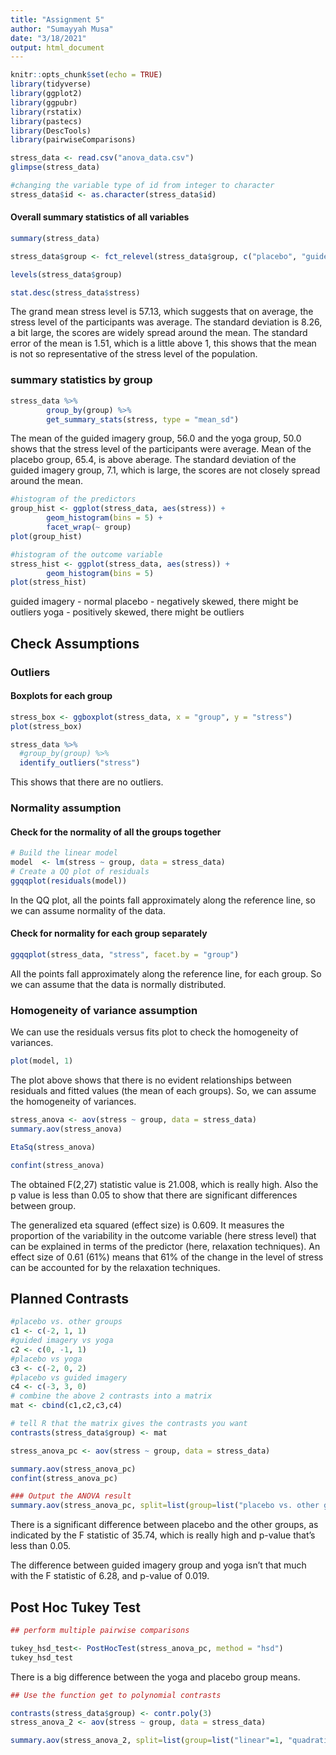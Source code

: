 ---
title: "Assignment 5"
author: "Sumayyah Musa"
date: "3/18/2021"
output: html_document
---

```{r setup, include=FALSE}
knitr::opts_chunk$set(echo = TRUE)
library(tidyverse)
library(ggplot2)
library(ggpubr)
library(rstatix)
library(pastecs)
library(DescTools)
library(pairwiseComparisons)
```


```{r}
stress_data <- read.csv("anova_data.csv")
glimpse(stress_data)
```

```{r}
#changing the variable type of id from integer to character
stress_data$id <- as.character(stress_data$id)
```

#### Overall summary statistics of all variables

```{r}
summary(stress_data)
```

```{r}
stress_data$group <- fct_relevel(stress_data$group, c("placebo", "guided imagery", "yoga"))

levels(stress_data$group)
```


```{r}
stat.desc(stress_data$stress)
```

The grand mean stress level is 57.13, which suggests that on average, the stress level of the participants was average. The standard deviation is 8.26, a bit large, the scores are widely spread around the mean.
The standard error of the mean is 1.51, which is a little above 1, this shows that the mean is not so representative of the stress level of the population.

### summary statistics by group

```{r}
stress_data %>%
        group_by(group) %>%
        get_summary_stats(stress, type = "mean_sd")
```

The mean of the guided imagery group, 56.0 and the yoga group, 50.0 shows that the stress level of the participants were average. Mean of the placebo group, 65.4, is above aberage. The standard deviation of the guided imagery group, 7.1, which is large, the scores are not closely spread around the mean.

```{r}
#histogram of the predictors
group_hist <- ggplot(stress_data, aes(stress)) +
        geom_histogram(bins = 5) +
        facet_wrap(~ group)
plot(group_hist)

#histogram of the outcome variable
stress_hist <- ggplot(stress_data, aes(stress)) +
        geom_histogram(bins = 5)
plot(stress_hist)
```
guided imagery - normal
placebo - negatively skewed, there might be outliers
yoga - positively skewed, there might be outliers

## Check Assumptions
### Outliers

#### Boxplots for each group

```{r}
stress_box <- ggboxplot(stress_data, x = "group", y = "stress")
plot(stress_box)
```

```{r}
stress_data %>% 
  #group_by(group) %>%
  identify_outliers("stress")
```
This shows that there are no outliers.

### Normality assumption

#### Check for the normality of all the groups together

```{r}
# Build the linear model
model  <- lm(stress ~ group, data = stress_data)
# Create a QQ plot of residuals
ggqqplot(residuals(model))
```

In the QQ plot, all the points fall approximately along the reference line, so we can assume normality of the data.

#### Check for normality for each group separately

```{r}
ggqqplot(stress_data, "stress", facet.by = "group")
```

All the points fall approximately along the reference line, for each group. So we can assume that the data is normally distributed.

### Homogeneity of variance assumption

We can use the residuals versus fits plot to check the homogeneity of variances.

```{r}
plot(model, 1)
```

The plot above shows that there is no evident relationships between residuals and fitted values (the mean of each groups). So, we can assume the homogeneity of variances.


```{r}
stress_anova <- aov(stress ~ group, data = stress_data)
summary.aov(stress_anova)

EtaSq(stress_anova)

confint(stress_anova)
```

The obtained F(2,27) statistic value is 21.008, which is really high. Also the p value is less than 0.05 to show that there are significant differences between group.

The generalized eta squared (effect size) is 0.609. It measures the proportion of the variability in the outcome variable (here stress level) that can be explained in terms of the predictor (here, relaxation techniques). An effect size of 0.61 (61%) means that 61% of the change in the level of stress can be accounted for by the relaxation techniques.


## Planned Contrasts

```{r}
#placebo vs. other groups
c1 <- c(-2, 1, 1) 
#guided imagery vs yoga
c2 <- c(0, -1, 1)
#placebo vs yoga
c3 <- c(-2, 0, 2)
#placebo vs guided imagery
c4 <- c(-3, 3, 0)
# combine the above 2 contrasts into a matrix
mat <- cbind(c1,c2,c3,c4)

# tell R that the matrix gives the contrasts you want
contrasts(stress_data$group) <- mat

stress_anova_pc <- aov(stress ~ group, data = stress_data)

summary.aov(stress_anova_pc)
confint(stress_anova_pc)
```

```{r}
### Output the ANOVA result
summary.aov(stress_anova_pc, split=list(group=list("placebo vs. other groups"=1, "guided imagery vs yoga" = 2, "placebo vs. yoga" = 3, "placebo vs. guided imagery" = 4))) 
```

There is a significant difference between placebo and the other groups, as indicated by the F statistic of 35.74, which is really high and p-value that's less than 0.05.

The difference between guided imagery group and yoga isn't that much with the F statistic of 6.28, and p-value of 0.019.


## Post Hoc Tukey Test

```{r}
## perform multiple pairwise comparisons

tukey_hsd_test<- PostHocTest(stress_anova_pc, method = "hsd")
tukey_hsd_test
```

There is a big difference between the yoga and placebo group means.

```{r}
## Use the function get to polynomial contrasts

contrasts(stress_data$group) <- contr.poly(3)
stress_anova_2 <- aov(stress ~ group, data = stress_data)

summary.aov(stress_anova_2, split=list(group=list("linear"=1, "quadratic" = 2))) 
```






